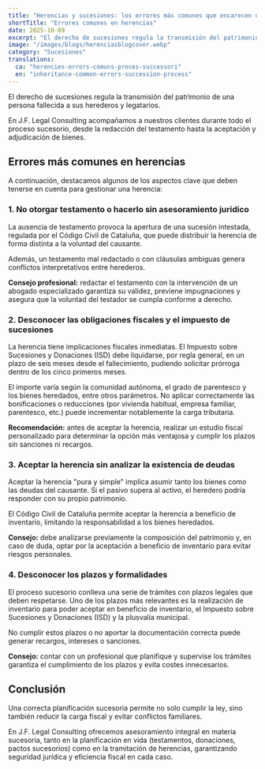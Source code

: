 ```yaml
---
title: "Herencias y sucesiones: los errores más comunes que encarecen un proceso sucesorio"
shortTitle: "Errores comunes en herencias"
date: 2025-10-09
excerpt: "El derecho de sucesiones regula la transmisión del patrimonio de una persona fallecida a sus herederos y legatarios."
image: "/images/blogs/herenciasblogcover.webp"
category: "Sucesiones"
translations:
  ca: "herencies-errors-comuns-proces-successori"
  en: "inheritance-common-errors-succession-process"
---
```


El derecho de sucesiones regula la transmisión del patrimonio de una persona fallecida a sus herederos y legatarios.

En J.F. Legal Consulting acompañamos a nuestros clientes durante todo el proceso sucesorio, desde la redacción del testamento hasta la aceptación y adjudicación de bienes.

## Errores más comunes en herencias

A continuación, destacamos algunos de los aspectos clave que deben tenerse en cuenta para gestionar una herencia:

### 1. No otorgar testamento o hacerlo sin asesoramiento jurídico

La ausencia de testamento provoca la apertura de una sucesión intestada, regulada por el Código Civil de Cataluña, que puede distribuir la herencia de forma distinta a la voluntad del causante.

Además, un testamento mal redactado o con cláusulas ambiguas genera conflictos interpretativos entre herederos.

**Consejo profesional:** redactar el testamento con la intervención de un abogado especializado garantiza su validez, previene impugnaciones y asegura que la voluntad del testador se cumpla conforme a derecho.

### 2. Desconocer las obligaciones fiscales y el impuesto de sucesiones

La herencia tiene implicaciones fiscales inmediatas. El Impuesto sobre Sucesiones y Donaciones (ISD) debe liquidarse, por regla general, en un plazo de seis meses desde el fallecimiento, pudiendo solicitar prórroga dentro de los cinco primeros meses.

El importe varía según la comunidad autónoma, el grado de parentesco y los bienes heredados, entre otros parámetros. No aplicar correctamente las bonificaciones o reducciones (por vivienda habitual, empresa familiar, parentesco, etc.) puede incrementar notablemente la carga tributaria.

**Recomendación:** antes de aceptar la herencia, realizar un estudio fiscal personalizado para determinar la opción más ventajosa y cumplir los plazos sin sanciones ni recargos.

### 3. Aceptar la herencia sin analizar la existencia de deudas

Aceptar la herencia "pura y simple" implica asumir tanto los bienes como las deudas del causante. Si el pasivo supera al activo, el heredero podría responder con su propio patrimonio.

El Código Civil de Cataluña permite aceptar la herencia a beneficio de inventario, limitando la responsabilidad a los bienes heredados.

**Consejo:** debe analizarse previamente la composición del patrimonio y, en caso de duda, optar por la aceptación a beneficio de inventario para evitar riesgos personales.

### 4. Desconocer los plazos y formalidades

El proceso sucesorio conlleva una serie de trámites con plazos legales que deben respetarse. Uno de los plazos más relevantes es la realización de inventario para poder aceptar en beneficio de inventario, el Impuesto sobre Sucesiones y Donaciones (ISD) y la plusvalía municipal.

No cumplir estos plazos o no aportar la documentación correcta puede generar recargos, intereses o sanciones.

**Consejo:** contar con un profesional que planifique y supervise los trámites garantiza el cumplimiento de los plazos y evita costes innecesarios.

## Conclusión

Una correcta planificación sucesoria permite no solo cumplir la ley, sino también reducir la carga fiscal y evitar conflictos familiares.

En J.F. Legal Consulting ofrecemos asesoramiento integral en materia sucesoria, tanto en la planificación en vida (testamentos, donaciones, pactos sucesorios) como en la tramitación de herencias, garantizando seguridad jurídica y eficiencia fiscal en cada caso.
